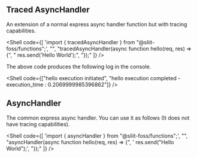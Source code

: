 
## Traced AsyncHandler

An extension of a normal express async handler function but with tracing capabilities.

<Shell
  code={[
    'import { tracedAsyncHandler } from "@sliit-foss/functions";',
    "",
    "tracedAsyncHandler(async function hello(req, res) => {",
    "  res.send('Hello World');",
    "});"
  ]}
/>

The above code produces the following log in the console.

<Shell code={["hello execution initiated", "hello execution completed - execution_time : 0.2069999985396862"]} />

<div className="border-docs" />

## AsyncHandler

The common express async handler. You can use it as follows (It does not have tracing capabilities).

<Shell
  code={[
    'import { asyncHandler } from "@sliit-foss/functions";',
    "",
    "asyncHandler(async function hello(req, res) => {",
    '  res.send("Hello World");',
    "});"
  ]}
/>

